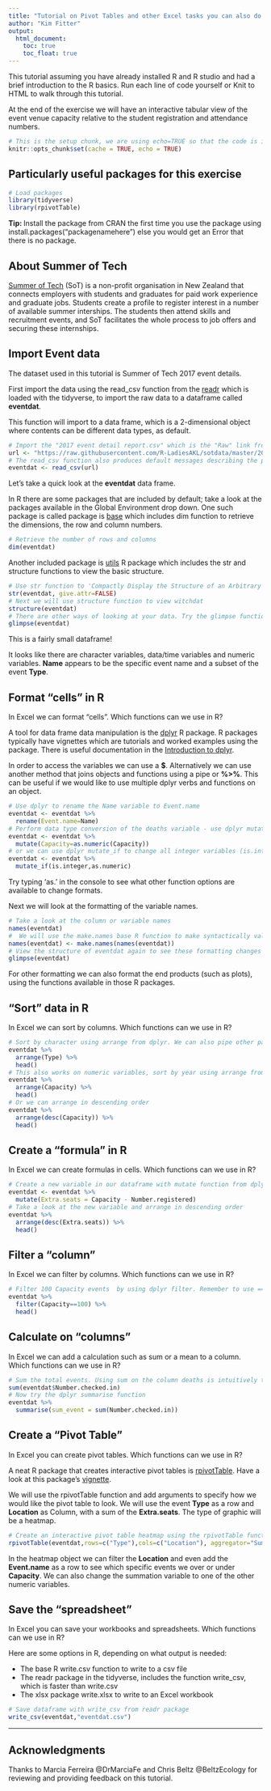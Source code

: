 ```yaml
---
title: "Tutorial on Pivot Tables and other Excel tasks you can also do in R with Summer of Tech event data"
author: "Kim Fitter"
output: 
  html_document: 
    toc: true
    toc_float: true
---
```


This tutorial assuming you have already installed R and R studio and had a brief introduction to the R basics. Run each line of code yourself or Knit to HTML to walk through this tutorial.

At the end of the exercise we will have an interactive tabular view of the event venue capacity relative to the student registration and attendance numbers.

```r
# This is the setup chunk, we are using echo=TRUE so that the code is included in the R Markdown document
knitr::opts_chunk$set(cache = TRUE, echo = TRUE)
```

## Particularly useful packages for this exercise

```r
# Load packages
library(tidyverse)
library(rpivotTable)
```

**Tip: ** Install the package from CRAN the first time you use the package using install.packages("packagenamehere") else you would get an Error that there is no package.


## About Summer of Tech

[Summer of Tech](https://summeroftech.co.nz/) (SoT) is a non-profit organisation in New Zealand that connects employers with students and graduates for paid work experience and graduate jobs. Students create a profile to register interest in a number of available summer interships. The students then attend skills and recruitment events, and SoT facilitates the whole process to job offers and securing these internships.

## Import Event data

The dataset used in this tutorial is Summer of Tech 2017 event details. 

First import the data using the read_csv function from the [readr](https://cran.r-project.org/web/packages/readr/index.html R package) which is loaded with the tidyverse, to import the raw data to a dataframe called **eventdat**.

This function will import to a data frame, which is a 2-dimensional object where contents can be different data types, as default.

```r
# Import the "2017 event detail report.csv" which is the "Raw" link from the GitHub link https://github.com/R-LadiesAKL/sotdata/blob/master/2017%20event%20detail%20report.csv
url <- "https://raw.githubusercontent.com/R-LadiesAKL/sotdata/master/2017%20event%20detail%20report.csv"
# The read_csv function also produces default messages describing the parsing of columns which is converting the columns into different types.
eventdat <- read_csv(url)
```

Let's take a quick look at the **eventdat** data frame. 

In R there are some packages that are included by default; take a look at the packages available in the Global Environment drop down. One such package is called package is [base](https://stat.ethz.ch/R-manual/R-devel/library/base/html/00Index.html) which includes dim function to retrieve the dimensions, the row and column numbers.

```r
# Retrieve the number of rows and columns
dim(eventdat)
```

Another included package is [utils](https://cran.r-project.org/web/packages/R.utils/index.html) R package which includes the str and structure functions to view the basic structure. 

```r
# Use str function to 'Compactly Display the Structure of an Arbitrary R Object'. All R objects store additional attributes to store metadata about an object. In this str function we set the give.attr to FALSE to exclude these attributes.
str(eventdat, give.attr=FALSE)
# Next we will use structure function to view witchdat 
structure(eventdat)
# There are other ways of looking at your data. Try the glimpse function from the tibble package. Take a look at the help description with ?glimpse to find out more
glimpse(eventdat)
```

This is a fairly small dataframe!

It looks like there are character variables, data/time variables and numeric variables.
**Name** appears to be the specific event name and a subset of the event **Type**.

##  Format "cells" in R

In Excel we can format "cells". Which functions can we use in R?

A tool for data frame data manipulation is the  [dplyr](https://cran.r-project.org/web/packages/dplyr/index.html) R package. R packages typically have vignettes which are tutorials and worked examples using the package. There is useful documentation in the [Introduction to dplyr](https://cran.r-project.org/web/packages/dplyr/vignettes/dplyr.html).

In order to access the variables we can use a **$**. Alternatively we can use another method that joins objects and functions using a pipe or **%>%**. This can be useful if we would like to use multiple dplyr verbs and functions on an object. 

```r
# Use dplyr to rename the Name variable to Event.name
eventdat <- eventdat %>% 
  rename(Event.name=Name)
# Perform data type conversion of the deaths variable - use dplyr mutate to change 1 variable
eventdat <- eventdat %>% 
  mutate(Capacity=as.numeric(Capacity))
# or we can use dplyr mutate_if to change all integer variables (is.integer) to numeric variables (as.numeric). With mutate_if we don't need the () with is.integer and as.numeric functions as mutate_if will operate on all the columns for which the first test function is TRUE.
eventdat <- eventdat %>% 
  mutate_if(is.integer,as.numeric)
```

Try typing 'as.' in the console to see what other function options are available to change formats.

Next we will look at the formatting of the variable names. 

```r
# Take a look at the column or variable names
names(eventdat)
#  We will use the make.names base R function to make syntactically valid names of the column variables for further analysis and output in R Markdown. For these names, it adds a "." to the spaces in the names
names(eventdat) <- make.names(names(eventdat))
# View the structure of eventdat again to see these formatting changes
glimpse(eventdat)
```

For other formatting we can also format the end products (such as plots), using the functions available in those R packages.

##  "Sort" data in R

In Excel we can sort by columns. Which functions can we use in R?

```r
# Sort by character using arrange from dplyr. We can also pipe other packages functions such as head from the utils package.
eventdat %>% 
  arrange(Type) %>% 
  head()
# This also works on numeric variables, sort by year using arrange from dplyr
eventdat %>% 
  arrange(Capacity) %>% 
  head()
# Or we can arrange in descending order
eventdat %>% 
  arrange(desc(Capacity)) %>% 
  head()
```

##  Create a "formula" in R

In Excel we can create formulas in cells. Which functions can we use in R?

```r
# Create a new variable in our dataframe with mutate function from dplyr. 
eventdat <- eventdat %>% 
  mutate(Extra.seats = Capacity - Number.registered)
# Take a look at the new variable and arrange in descending order
eventdat %>% 
  arrange(desc(Extra.seats)) %>% 
  head()
```

##  Filter a "column"

In Excel we can filter by columns. Which functions can we use in R?

```r
# Filter 100 Capacity events  by using dplyr filter. Remember to use == for equals in R, whereas = is an assignment in R.
eventdat %>% 
  filter(Capacity==100) %>% 
  head()
```

##  Calculate on "columns"

In Excel we can add a calculation such as sum or a mean to a column. Which functions can we use in R?

```r
# Sum the total events. Using sum on the column deaths is intuitively the same way of calculating this sum in Excel total event attendances 
sum(eventdat$Number.checked.in)
# Now try the dplyr summarise function
eventdat %>% 
  summarise(sum_event = sum(Number.checked.in))
```

##  Create a "Pivot Table"

In Excel you can create pivot tables. Which functions can we use in R?

A neat R package that creates interactive pivot tables is [rpivotTable](https://cran.r-project.org/web/packages/rpivotTable/).   Have a look at this package's [vignette](https://cran.r-project.org/web/packages/rpivotTable/vignettes/rpivotTableIntroduction.html).

We will use the rpivotTable function and add arguments to specify how we would like the pivot table to look. We will use the event **Type** as a row and **Location** as Column, with a sum of the **Extra.seats**. The type of graphic will be a heatmap.

```r
# Create an interactive pivot table heatmap using the rpivotTable function and package
rpivotTable(eventdat,rows=c("Type"),cols=c("Location"), aggregator="Sum", vals="Extra.seats", rendererName = "Heatmap")
```
  
In the heatmap object we can filter the **Location** and even add the **Event.name** as a row to see which specific events we over or under **Capacity**. We can also change the summation variable to one of the other numeric variables.

## Save the "spreadsheet"

In Excel you can save your workbooks and spreadsheets. Which functions can we use in R?

Here are some options in R, depending on what output is needed:  

- The base R write.csv function to write to a csv file  
- The readr package in the tidyverse, includes the function write_csv, which is faster than write.csv  
- The xlsx package write.xlsx to write to an Excel workbook  


```r
# Save dataframe with write_csv from readr package
write_csv(eventdat,"eventdat.csv")
```


***  

## Acknowledgments
  
Thanks to Marcia Ferreira @DrMarciaFe and Chris Beltz @BeltzEcology for reviewing and providing feedback on this tutorial.
